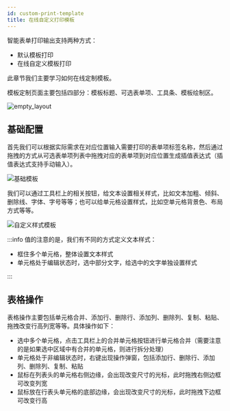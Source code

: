 ```yaml
---
id: custom-print-template
title: 在线自定义打印模板
---
```


智能表单打印输出支持两种方式：

- 默认模板打印
- 在线自定义模板打印

此章节我们主要学习如何在线定制模板。

模板定制页面主要包括四部分：模板标题、可选表单项、工具条、模板绘制区。

![empty_layout](./assets/custom-print-layout/empty_layout.png)

## 基础配置

首先我们可以根据实际需求在对应位置输入需要打印的表单项标签名称，然后通过拖拽的方式从可选表单项列表中拖拽对应的表单项到对应位置生成插值表达式（插值表达式支持手动输入）。

![基础模板](./assets/custom-print-layout/normal-template.png)

我们可以通过工具栏上的相关按钮，给文本设置相关样式，比如文本加粗、倾斜、删除线、字体、字号等等；也可以给单元格设置样式，比如空单元格背景色、布局方式等等。

![自定义样式模板](./assets/custom-print-layout/custom-style-template.png)

:::info
值的注意的是，我们有不同的方式定义文本样式：

- 框住多个单元格，整体设置文本样式
- 单元格处于编辑状态时，选中部分文字，给选中的文字单独设置样式

:::

## 表格操作

表格操作主要包括单元格合并、添加行、删除行、添加列、删除列、复制、粘贴、拖拽改变行高列宽等等。具体操作如下：

- 选中多个单元格，点击工具栏上的合并单元格按钮进行单元格合并（需要注意的是如果选中区域中有合并的单元格，则进行拆分处理）
- 单元格处于非编辑状态时，右键出现操作弹窗，包括添加行、删除行、添加列、删除列、复制、粘贴
- 鼠标在列表头的单元格右侧边缘，会出现改变尺寸的光标，此时拖拽右侧边框可改变列宽
- 鼠标放在行表头单元格的底部边缘，会出现改变尺寸的光标，此时拖拽下边框可改变行高
